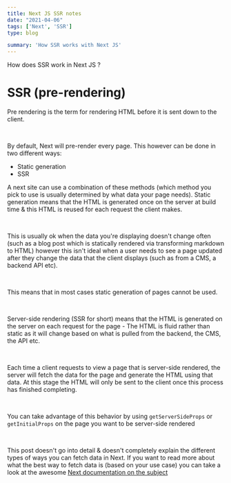 ```yaml
---
title: Next JS SSR notes
date: "2021-04-06"
tags: ['Next', 'SSR']
type: blog

summary: 'How SSR works with Next JS'
---
```


How does SSR work in Next JS ? 

# SSR (pre-rendering)

Pre rendering is the term for rendering HTML before it is sent down to the client. 

<br /> 

By default, Next will pre-render every page. This however can be done in two different ways: 

* Static generation 
* SSR 


A next site can use a combination of these methods (which method you pick to use is usually determined by what data your page needs). Static generation means that the HTML is generated once on the server at build time & this HTML is reused for each request the client makes. 

&nbsp;

This is usually ok when the data you're displaying doesn't change often (such as a blog post which is statically rendered via transforming markdown to HTML) however this isn't ideal when a user needs to see a page updated after they change the data that the client displays (such as from a CMS, a backend API etc). 

&nbsp;

This means that in most cases static generation of pages cannot be used.

&nbsp;

Server-side rendering (SSR for short) means that the HTML is generated on the server on each request for the page - The HTML is fluid rather than static as it will change based on what is pulled from the backend, the CMS, the API etc. 

&nbsp;

Each time a client requests to view a page that is server-side rendered, the server will fetch the data for the page and generate the HTML using that data. At this stage the HTML will only be sent to the client once this process has finished completing. 

&nbsp;

You can take advantage of this behavior by using `getServerSideProps` or `getInitialProps` on the page you want to be server-side rendered 

&nbsp;

This post doesn't go into detail & doesn't completely explain the different types of ways you can fetch data in Next. If you want to read more about what the best way to fetch data is (based on your use case) you can take a look at the awesome <a href='https://nextjs.org/docs/basic-features/data-fetching' target='_blank' referrer='no-referrer'>Next documentation on the subject </a> 